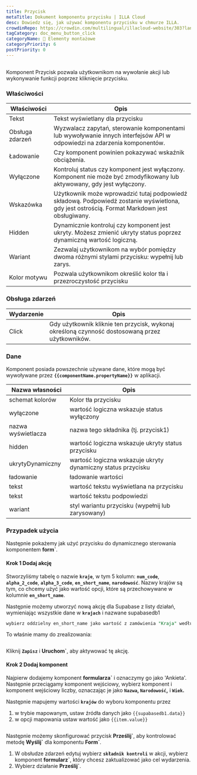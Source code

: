 ```yaml
---
title: Przycisk
metaTitle: Dokument komponentu przycisku | ILLA Cloud
desc: Dowiedz się, jak używać komponentu przycisku w chmurze ILLA.
crowdinRepo: https://crowdin.com/multilingual/illacloud-website/303?languages=pl&filter=basic&value=0
tagCategory: doc_menu_button_click
categoryName: 🧬 Elementy montażowe
categoryPriority: 6
postPriority: 0
---
```


## <h2 hidden>Co to jest przycisk?</h2>

Komponent Przycisk pozwala użytkownikom na wywołanie akcji lub wykonywanie funkcji poprzez kliknięcie przycisku. 

### Właściwości

| Właściwości     | Opis                                                                                                                                         |
| --------------- | -------------------------------------------------------------------------------------------------------------------------------------------- |
| Tekst           | Tekst wyświetlany dla przycisku                                                                                                              |
| Obsługa zdarzeń | Wyzwalacz zapytań, sterowanie komponentami lub wywoływanie innych interfejsów API w odpowiedzi na zdarzenia komponentów.                     |
| Ładowanie       | Czy komponent powinien pokazywać wskaźnik obciążenia.                                                                                        |
| Wyłączone       | Kontroluj status czy komponent jest wyłączony. Komponent nie może być zmodyfikowany lub aktywowany, gdy jest wyłączony.                      |
| Wskazówka       | Użytkownik może wprowadzić tutaj podpowiedź składową. Podpowiedź zostanie wyświetlona, gdy jest ostrością. Format Markdown jest obsługiwany. |
| Hidden          | Dynamicznie kontroluj czy komponent jest ukryty. Możesz zmienić ukryty status poprzez dynamiczną wartość logiczną.                           |
| Wariant         | Zezwalaj użytkownikom na wybór pomiędzy dwoma różnymi stylami przycisku: wypełnij lub zarys.                                                 |
| Kolor motywu    | Pozwala użytkownikom określić kolor tła i przezroczystość przycisku                                                                          |

### Obsługa zdarzeń

| Wydarzenie | Opis                                                                                            |
| ---------- | ----------------------------------------------------------------------------------------------- |
| Click      | Gdy użytkownik kliknie ten przycisk, wykonaj określoną czynność dostosowaną przez użytkowników. |

### Dane

Komponent posiada powszechnie używane dane, które mogą być wywoływane przez **`{{componentName.propertyName}}`** w aplikacji.

| Nazwa własności    | Opis                                                         |
| ------------------ | ------------------------------------------------------------ |
| schemat kolorów    | Kolor tła przycisku                                          |
| wyłączone          | wartość logiczna wskazuje status wyłączony                   |
| nazwa wyświetlacza | nazwa tego składnika (tj. przycisk1)                         |
| hidden             | wartość logiczna wskazuje ukryty status przycisku            |
| ukrytyDynamiczny   | wartość logiczna wskazuje ukryty dynamiczny status przycisku |
| ładowanie          | ładowanie wartości                                           |
| tekst              | wartość tekstu wyświetlana na przycisku                      |
| tekst              | wartość tekstu podpowiedzi                                   |
| wariant            | styl wariantu przycisku (wypełnij lub zarysowany)            |

### Przypadek użycia

Następnie pokażemy jak użyć przycisku do dynamicznego sterowania komponentem **form\`**. 

#### Krok 1 Dodaj akcję

Stworzyliśmy tabelę o nazwie **`kraje`**, w tym 5 kolumn: **`num_code`**, **`alpha_2_code`**, **`alpha_3_code`**, **`en_short_name`**, **`narodowość`**. Nazwy krajów są tym, co chcemy użyć jako wartość opcji, które są przechowywane w kolumnie **`en_short_name`**.

Następnie możemy utworzyć nową akcję dla Supabase z listy działań, wymieniając wszystkie dane w **`krajach`** i nazwane supabasedb1 

```sql
wybierz oddzielny en_short_name jako wartość z zamówienia "Kraja" według wartości;
```

To właśnie mamy do zrealizowania:

<img src='https://cdn.illacloud.com/official-website/img/docs/countries.png' alt='' />

Kliknij **`Zapisz`** i **Uruchom\`**, aby aktywować tę akcję.

#### Krok 2 Dodaj komponent

Najpierw dodajemy komponent **formularza\`** i oznaczymy go jako 'Ankieta'. Następnie przeciągamy komponent wejściowy, wybierz komponent i komponent wejściowy liczby, oznaczając je jako **`Nazwa`, `Narodowość`,** i **`Wiek`.**

Następnie mapujemy wartości **`krajów`** do wyboru komponentu przez 

1.  w trybie mapowanym, ustaw źródła danych jako `{{supabasedb1.data}}` 
2.  w opcji mapowania ustaw wartość jako `{{item.value}}`

<img src='https://cdn.illacloud.com/official-website/img/docs/button1.png' alt='' />

Następnie możemy skonfigurować przycisk **Prześlij\`**, aby kontrolować metodę **Wyślij\`** dla komponentu **Form\`**. 

1.  W obsłudze zdarzeń edytuj wybierz **`składnik kontroli`** w akcji, wybierz komponent **formularz\`**, który chcesz zaktualizować jako cel wydarzenia.
2.  Wybierz działanie **Prześlij\`**. 

<img src='https://cdn.illacloud.com/official-website/img/docs/countries2.png' alt='' />
